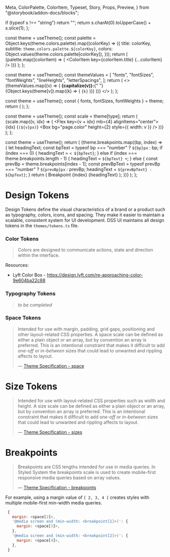   Meta,
  ColorPalette,
  ColorItem,
  Typeset,
  Story,
  Props,
  Preview,
} from "@storybook/addon-docs/blocks";

<Meta title="Foundations/Design Tokens" />

  if (typeof s !== "string") return "";
  return s.charAt(0).toUpperCase() + s.slice(1);
};

  const theme = useTheme();
  const palette = Object.keys(theme.colors.palette).map((colorKey) => ({
    title: colorKey,
    subtitle: `theme.colors.palette.${colorKey}`,
    colors: Object.values(theme.colors.palette[colorKey]),
  }));
  return (
    <ColorPalette>
      {palette.map((colorItem) => (
        <ColorItem key={colorItem.title} {...colorItem} />
      ))}
    </ColorPalette>
  );
};

  const theme = useTheme();
  const themeValues = [
    "fonts",
    "fontSizes",
    "fontWeights",
    "lineHeights",
    "letterSpacings",
  ];
  return (
    <>
      {themeValues.map((v) => (
        <Text mb={2}>
          <strong>{capitalize(v)}:</strong>{" "}
          <span>
            {Object.keys(theme[v]).map((k) => (
              <code>{k}</code>
            ))}
          </span>
        </Text>
      ))}
      <TypographyPreview />
    </>
  );
};

  const theme = useTheme();
  const { fonts, fontSizes, fontWeights } = theme;
  return (
    <Typeset
      fontSizes={Object.values(fontSizes)}
      fontFamily={fonts.body}
      fontWeight={fontWeights.bold}
    />
  );
};

  const theme = useTheme();
  const scale = theme[type];
  return (
    <Box>
      {scale.map((v, idx) => (
        <Flex key={v + idx} mb={4} alignItems="center">
          <Text minWidth={4}>
            {idx} <Text as="span">{`(${v}px)`}</Text>
          </Text>
          <Box bg="page.color" height={2} style={{ width: v }} />
        </Flex>
      ))}
    </Box>
  );
};

  const theme = useTheme();
  return (
    <Box>
      {theme.breakpoints.map((bp, index) => {
        let headingText;
        const bpText = typeof bp === "number" ? `${bp}px` : bp;
        if (index === 0) {
          headingText = `< ${bpText}`;
        } else if (index === theme.breakpoints.length - 1) {
          headingText = `${bpText} +`;
        } else {
          const prevBp = theme.breakpoints[index - 1];
          const prevBpText =
            typeof prevBp === "number" ? `${prevBp}px` : prevBp;
          headingText = `${prevBpText} - ${bpText}`;
        }
        return (
          <Flex alignItems="center" justifyContent="space-between" mb={4}>
            <Text minWidth={4} mr={3}>
              Breakpoint {index}
            </Text>
            <Text variant="heading" as="h1">
              {headingText}
            </Text>
          </Flex>
        );
      })}
    </Box>
  );
};

# Design Tokens

Design Tokens define the visual characteristics of a brand or a product such as typography, colors, icons, and spacing. They make it easier to maintain a scalable, consistent system for UI development. DSS UI maintains all design tokens in the `themes/tokens.ts` file.

### Color Tokens

> Colors are designed to communicate actions, state and direction within the interface.

<Preview withSource="none">
  <Story name="Colors">
    <Palette />
  </Story>
</Preview>

Resources:

- Lyft Color Box - https://design.lyft.com/re-approaching-color-9e604ba22c88

### Typography Tokens

> _to be completed_

<Story name="Typography">
  <Typography />
</Story>

### Space Tokens

> Intended for use with margin, padding, grid gaps, positioning and other layout-related CSS properties. A space scale can be defined as either a plain object or an array, but by convention an array is preferred. This is an intentional constraint that makes it difficult to add _one-off_ or _in-between_ sizes that could lead to unwanted and rippling affects to layout.
>
> — [Theme Specification - space](https://styled-system.com/theme-specification#space)

<Preview withSource="none">
  <Story name="Space">
    <Layout type="space" />
  </Story>
</Preview>

# Size Tokens

> Intended for use with layout-related CSS properties such as width and height. A size scale can be defined as either a plain object or an array, but by convention an array is preferred. This is an intentional constraint that makes it difficult to add _one-off_ or _in-between_ sizes that could lead to unwanted and rippling affects to layout.
>
> — [Theme Specification - sizes](https://styled-system.com/table#layout)

<Preview withSource="none">
  <Story name="Size">
    <Layout type="sizes" />
  </Story>
</Preview>

# Breakpoints

> Breakpoints are CSS lengths intended for use in media queries. In Styled System the breakpoints scale is used to create mobile-first responsive media queries based on array values.
>
> — [Theme Specification - breakpoints](https://styled-system.com/theme-specification/#breakpoints)

<Preview withSource="none">
  <Story name="Breakpoints">
    <Breakpoints />
  </Story>
</Preview>

For example, using a margin value of `[ 2, 3, 4 ]` creates styles with multiple mobile-first min-width media queries.

```js
 {
   margin: <space[2]>,
   '@media screen and (min-width: <breakpoint[1]>)': {
     margin: <space[3]>,
   },
   '@media screen and (min-width: <breakpoint[2]>)': {
     margin: <space[4]>,
   },
 }
```
